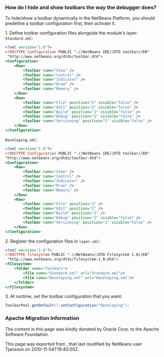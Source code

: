 <!--

    Licensed to the Apache Software Foundation (ASF) under one
    or more contributor license agreements.  See the NOTICE file
    distributed with this work for additional information
    regarding copyright ownership.  The ASF licenses this file
    to you under the Apache License, Version 2.0 (the
    "License"); you may not use this file except in compliance
    with the License.  You may obtain a copy of the License at

      http://www.apache.org/licenses/LICENSE-2.0

    Unless required by applicable law or agreed to in writing,
    software distributed under the License is distributed on an
    "AS IS" BASIS, WITHOUT WARRANTIES OR CONDITIONS OF ANY
    KIND, either express or implied.  See the License for the
    specific language governing permissions and limitations
    under the License.

-->

===How do I hide and show toolbars the way the debugger does?===

To hide/show a toolbar dynamically in the NetBeans Platform, you should predefine a toolbar configuration first, then activate it.

1. Define toolbar configuration files alongside the module's layer:
<tt>Standard.xml</tt>:
<source lang="xml">
<?xml version="1.0"?>
<!DOCTYPE Configuration PUBLIC "-//NetBeans IDE//DTD toolbar//EN"
 "http://www.netbeans.org/dtds/toolbar.dtd">
<Configuration>
    <Row>
        <Toolbar name="View" />
        <Toolbar name="Control" />
        <Toolbar name="Indicator" />
        <Toolbar name="Draw" />
        <Toolbar name="Memory" />
    </Row>
    <Row>
        <Toolbar name="File" position="2" visible="false" />
        <Toolbar name="Edit" position="2" visible="false" />
        <Toolbar name="Build" position="2" visible="false" />
        <Toolbar name="Debug" position="2" visible="false" />
        <Toolbar name="Versioning" position="2" visible="false" />
    </Row>
</Configuration>
</source>
<tt>Developing.xml</tt>:
<source lang="xml">
<?xml version="1.0"?>
<!DOCTYPE Configuration PUBLIC "-//NetBeans IDE//DTD toolbar//EN"
"http://www.netbeans.org/dtds/toolbar.dtd">
<Configuration>
    <Row>
        <Toolbar name="View" />
        <Toolbar name="Control" />
        <Toolbar name="Indicator" />
        <Toolbar name="Draw" />
        <Toolbar name="Memory" />
    </Row>
    <Row>
        <Toolbar name="File" position="2" />
        <Toolbar name="Edit" position="2" />
        <Toolbar name="Build" position="2" />
        <Toolbar name="Debug" position="2" visible="false" />
        <Toolbar name="Versioning" position="2" visible="false" />
    </Row>
</Configuration>
</source>

2. Register the configuration files in <tt>layer.xml</tt>:
<source lang="xml">
<?xml version="1.0"?>
<!DOCTYPE filesystem PUBLIC "-//NetBeans//DTD Filesystem 1.0//EN"
 "http://www.netbeans.org/dtds/filesystem-1_0.dtd">
<filesystem>
    <folder name="Toolbars">
        <file name="Standard.xml" url="Standard.xml"/>
        <file name="Developing.xml" url="Developing.xml"/>
    </folder>
</filesystem>
</source>

3. At runtime, set the toolbar configuration that you want:
<source lang="java">
ToolbarPool.getDefault().setConfiguration("Developing");
</source>

===Apache Migration Information===

The content in this page was kindly donated by Oracle Corp. to the
Apache Software Foundation.

This page was exported from , 
that last modified by NetBeans user Tjansson 
on 2010-11-04T19:40:00Z.


